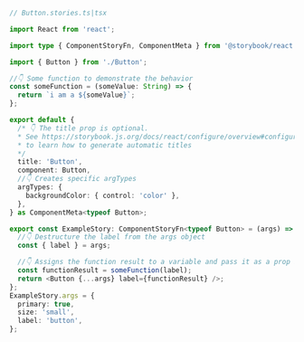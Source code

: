 ```ts
// Button.stories.ts|tsx

import React from 'react';

import type { ComponentStoryFn, ComponentMeta } from '@storybook/react';

import { Button } from './Button';

//👇 Some function to demonstrate the behavior
const someFunction = (someValue: String) => {
  return `i am a ${someValue}`;
};

export default {
  /* 👇 The title prop is optional.
  * See https://storybook.js.org/docs/react/configure/overview#configure-story-loading
  * to learn how to generate automatic titles
  */
  title: 'Button',
  component: Button,
  //👇 Creates specific argTypes
  argTypes: {
    backgroundColor: { control: 'color' },
  },
} as ComponentMeta<typeof Button>;

export const ExampleStory: ComponentStoryFn<typeof Button> = (args) => {
  //👇 Destructure the label from the args object
  const { label } = args;

  //👇 Assigns the function result to a variable and pass it as a prop into the component
  const functionResult = someFunction(label);
  return <Button {...args} label={functionResult} />;
};
ExampleStory.args = {
  primary: true,
  size: 'small',
  label: 'button',
};
```